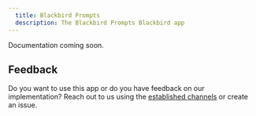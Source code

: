 ```yaml
---
  title: Blackbird Prompts
  description: The Blackbird Prompts Blackbird app
---
```


<LinkCard title="View on Github" target="_blank" href="https://github.com/bb-io/BlackbirdPrompts" icon="github" />

Documentation coming soon.

## Feedback

Do you want to use this app or do you have feedback on our implementation? Reach out to us using the [established channels](https://www.blackbird.io/) or create an issue.


